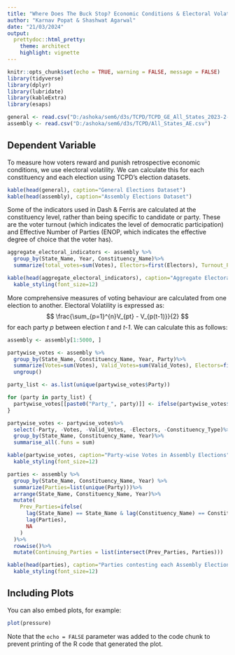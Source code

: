 ```yaml
---
title: "Where Does The Buck Stop? Economic Conditions & Electoral Volatility"
author: "Karnav Popat & Shashwat Agarwal"
date: "21/03/2024"
output: 
  prettydoc::html_pretty:
    theme: architect
    highlight: vignette
---
```


```r
knitr::opts_chunk$set(echo = TRUE, warning = FALSE, message = FALSE)
library(tidyverse)
library(dplyr)
library(lubridate)
library(kableExtra)
library(esaps)
```

```r
general <- read.csv("D:/ashoka/sem6/d3s/TCPD/TCPD_GE_All_States_2023-2-2.csv")
assembly <- read.csv("D:/ashoka/sem6/d3s/TCPD/All_States_AE.csv")
```

## Dependent Variable

To measure how voters reward and punish retrospective economic conditions, we use electoral volatility. We can calculate this for each constituency and each election using TCPD's election datasets.

```r
kable(head(general), caption="General Elections Dataset")
kable(head(assembly), caption="Assembly Elections Dataset")
```

Some of the indicators used in Dash & Ferris are calculated at the constituency level, rather than being specific to candidate or party. These are the voter turnout (which indicates the level of democratic participation) and Effective Number of Parties (ENOP, which indicates the effective degree of choice that the voter has).

```r
aggregate_electoral_indicators <- assembly %>%
  group_by(State_Name, Year, Constituency_Name)%>%
  summarize(total_votes=sum(Votes), Electors=first(Electors), Turnout_Percentage=first(Turnout_Percentage), ENOP=first(ENOP))
```

```r
kable(head(aggregate_electoral_indicators), caption="Aggregate Electoral Indicators") %>%
  kable_styling(font_size=12)
```

More comprehensive measures of voting behaviour are calculated from one election to another. Electoral Volatility is expressed as:
$$
\frac{\sum_{p=1}^{n}V_{pt} - V_{p(t-1)}}{2}
$$
for each party _p_ between election _t_ and _t-1_. We can calculate this as follows:

``` r
assembly <- assembly[1:5000, ]

partywise_votes <- assembly %>%
  group_by(State_Name, Constituency_Name, Year, Party)%>%
  summarize(Votes=sum(Votes), Valid_Votes=sum(Valid_Votes), Electors=first(Electors), Constituency_Type=first(Constituency_Type), Vote_Share_Percentage=sum(Vote_Share_Percentage))%>%
  ungroup()

party_list <- as.list(unique(partywise_votes$Party))
```

``` r
for (party in party_list) {
  partywise_votes[[paste0("Party_", party)]] <- ifelse(partywise_votes$Party == party, partywise_votes$Votes, 0)
}

partywise_votes <- partywise_votes%>%
  select(-Party, -Votes, -Valid_Votes, -Electors, -Constituency_Type)%>%
  group_by(State_Name, Constituency_Name, Year)%>%
  summarise_all(.funs = sum)
```

```r
kable(partywise_votes, caption="Party-wise Votes in Assembly Elections")%>%
  kable_styling(font_size=12)
```

``` r
parties <- assembly %>%
  group_by(State_Name, Constituency_Name, Year) %>%
  summarize(Parties=list(unique(Party)))%>%
  arrange(State_Name, Constituency_Name, Year)%>%
  mutate(
    Prev_Parties=ifelse(
      lag(State_Name) == State_Name & lag(Constituency_Name) == Constituency_Name,
      lag(Parties),
      NA
    )
  )%>%
  rowwise()%>%
  mutate(Continuing_Parties = list(intersect(Prev_Parties, Parties)))
```

```r
kable(head(parties), caption="Parties contesting each Assembly Election")%>%
  kable_styling(font_size=12)
```

## Including Plots

You can also embed plots, for example:

```r
plot(pressure)
```

Note that the `echo = FALSE` parameter was added to the code chunk to prevent printing of the R code that generated the plot.
